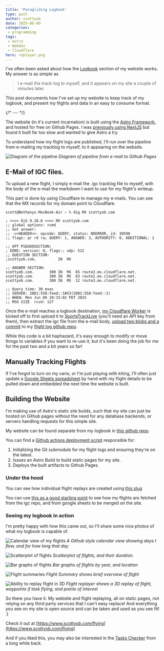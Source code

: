 ```yaml
---
title: 'Paragliding Logbook'
type: post
author: scottyob
date: 2025-06-09
categories:
 - programming
tags:
 - Astro
 - Webdev
 - Cloudflare
hero: replayer.png
---
```


I've often been asked about how the [Logbook](/flying/) section of my website works.  My answer is as simple as

> I e-mail the track-log to myself, and it appears on my site a couple of minutes later.

This post documents how I've set up my website to keep track of my logbook, and present my flights
and data in an easy to consume format.

{/* --- */}

The website (in it's current incarnation) is built using the [Astro Framework.](https://astro.build) 
and hosted for free on Github Pages.  I was [previously using NextJS](/post/nextjs-website/) 
but found it built far too slow and wanted to give Astro a try.

To understand how my flight logs are published, I'll run over the pipeline from e-mailing my tracklog
to myself, to it appearing on the website.

![Diagram of the pipeline](diagram.png)
*Diagram of pipeline from e-mail to Github Pages*


## E-Mail of IGC files.

To upload a new flight, I simply e-mail the .igc tracklog file to myself, with the body of the e-mail the markdown
I want to use for my flight's writeup. 

This part is done by using Cloudflare to manage my e-mails.  You can see that the MX records for my domain
point to Cloudflare.

```
scott@Bethanys-MacBook-Air ~ % dig MX scottyob.com

; <<>> DiG 9.10.6 <<>> MX scottyob.com
;; global options: +cmd
;; Got answer:
;; ->>HEADER<<- opcode: QUERY, status: NOERROR, id: 38598
;; flags: qr rd ra; QUERY: 1, ANSWER: 3, AUTHORITY: 0, ADDITIONAL: 1

;; OPT PSEUDOSECTION:
; EDNS: version: 0, flags:; udp: 512
;; QUESTION SECTION:
;scottyob.com.			IN	MX

;; ANSWER SECTION:
scottyob.com.		300	IN	MX	65 route2.mx.cloudflare.net.
scottyob.com.		300	IN	MX	83 route1.mx.cloudflare.net.
scottyob.com.		300	IN	MX	12 route3.mx.cloudflare.net.

;; Query time: 30 msec
;; SERVER: 2001:558:feed::1#53(2001:558:feed::1)
;; WHEN: Mon Jun 09 20:33:02 PDT 2025
;; MSG SIZE  rcvd: 127
```

Once the e-mail reaches a logbook destination, [my Cloudflare Worker](https://github.com/scottyob/igc-email-publisher)
is kicked off to first upload it to [SportsTrackLive](https://www.sportstracklive.com) (you'll need an API key from them),
then extract the igc file from the e-mail body, 
[upload two blobs and a commit](https://github.com/scottyob/igc-email-publisher/blob/main/src/lib.mjs#L28-L62) to my 
[flight log github repo](https://github.com/scottyob/paragliding-logbook).

While this code is a bit haphazard, it's easy enough to modify or move things to variables if you want to re-use it,
but it's been doing the job for me for the past two and a bit years so far!


## Manually Tracking Flights

If I've forgot to turn on my vario, or I'm just playing with kiting, I'll often just update a 
[Google Sheets spreadsheet](https://docs.google.com/spreadsheets/d/1-rd2b-_l5IgavBxVe50O817AjAbI5qAVc0leU2bxUM8/edit?usp=sharing)
by hand with my flight details to be pulled down and embedded the next time the website is built.



## Building the Website

I'm making use of Astro's static site builds, such that my site can just be hosted on Github pages without the need for
any database backends, or servers handling requests for this simple site.

My website can be found separate from my logbook in [this github repo](https://github.com/scottyob/scottyob-astro).

You can find a [Github actions deployment script](https://github.com/scottyob/scottyob-astro/blob/main/.github/workflows/deploy.yml)
responsible for:
1.  Initializing the Git submodule for my flight logs and ensuring they're on the latest.
2.  Issues an Astro Build to build static pages for my site.
3.  Deploys the built artifacts to Github Pages.


### Under the hood

You can see how individual flight replays are created using [this slug](https://github.com/scottyob/scottyob-astro/blob/main/src/pages/flying/flight/%5Bid%5D.astro)

You can use [this as a good starting point](https://github.com/scottyob/scottyob-astro/blob/61cd2e31243a91fb8fd5278f0c7642c21e3aeeae/src/libs/flying.ts#L276-L287)
to see how my flights are fetched from the igc repo, and from google sheets to be merged on the site.


### Seeing my logbook in action

I'm pretty happy with how this came out, so I'll share some nice photos of what my logbook is capable of.

![Calendar view of my flights](calendar.png)
*A Github style calendar view showing days I flew, and for how long that day*

![Scatterplot of flights](scatter.png)
*Scatterplot of flights, and their duration.*

![Bar graphs of flights](bar.png)
*Bar graphs of flights by year, and location*

![Flight summaries](summary.png)
*Flight Summary shows brief overview of flight*

![Ability to replay flight in 3D](replayer.png)
*Flight replayer shows a 3D replay of flight, waypoints if task flying, and points of interest*


So there you have it.  My website and flight replaying, all on static pages, not relying on any third party services that I can't
easy replace!  And everything you see on my site is open source and can be taken and used as you see fit! :)

Check it out at [https://www.scottyob.com/flying](https://www.scottyob.com/flying)

And if you liked this, you may also be interested in the [Tasks Checker](/post/2021-09-20-para-tasks) from a long while back.